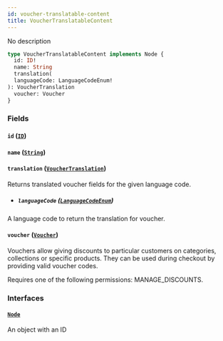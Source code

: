```yaml
---
id: voucher-translatable-content
title: VoucherTranslatableContent
---
```



No description

```graphql
type VoucherTranslatableContent implements Node {
  id: ID!
  name: String
  translation(
  languageCode: LanguageCodeEnum!
): VoucherTranslation
  voucher: Voucher
}
```


### Fields

#### `id` ([`ID`](../../../developer/api-reference/scalars/id))




#### `name` ([`String`](../../../developer/api-reference/scalars/string))




#### `translation` ([`VoucherTranslation`](../../../developer/api-reference/objects/voucher-translation))

Returns translated voucher fields for the given language code.
- ##### `languageCode` ([`LanguageCodeEnum`](../../../developer/api-reference/enums/language-code-enum))

A language code to return the translation for voucher.


#### `voucher` ([`Voucher`](../../../developer/api-reference/objects/voucher))

Vouchers allow giving discounts to particular customers on categories, collections or specific products. They can be used during checkout by providing valid voucher codes.

Requires one of the following permissions: MANAGE_DISCOUNTS.


### Interfaces

#### [`Node`](../../../developer/api-reference/interfaces/node) 

An object with an ID




